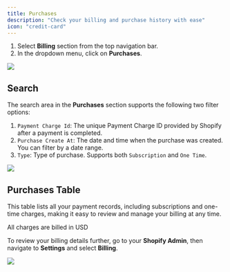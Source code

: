 ```yaml
---
title: Purchases
description: "Check your billing and purchase history with ease"
icon: "credit-card"
---
```


1. Select **Billing** section from the top navigation bar.
2. In the dropdown menu, click on **Purchases**.
<Frame>
  <img src="/images/billing/purchases/PixPin_2025-05-08_15-28-12.png" />
</Frame>

## Search
The search area in the **Purchases** section supports the following two filter options:
1. `Payment Charge Id`: The unique Payment Charge ID provided by Shopify after a payment is completed.
2. `Purchase Create At`: The date and time when the purchase was created. You can filter by a date range.
3. `Type`: Type of purchase. Supports both `Subscription` and `One Time`.
<Frame>
  <img src="/images/billing/purchases/PixPin_2025-05-08_15-29-49.png" />
</Frame>

## Purchases Table

This table lists all your payment records, including subscriptions and one-time charges, making it easy to review and manage your billing at any time.

<Tip>All charges are billed in USD</Tip>

To review your billing details further, go to your **Shopify Admin**, then navigate to **Settings** and select **Billing**.
<Frame>
  <img src="/images/billing/purchases/PixPin_2025-05-08_15-34-03.png" />
</Frame>
